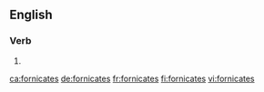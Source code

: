 ==English==

===Verb===
{{head|en|verb form}}

# {{en-third-person singular of|fornicate}}

[[ca:fornicates]]
[[de:fornicates]]
[[fr:fornicates]]
[[fi:fornicates]]
[[vi:fornicates]]